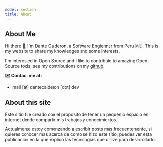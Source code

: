 ```yaml
---
model: section
title: About
---
```



## About Me

<Separator />

<div class="para">

Hi there 👋, I'm Dante Calderon, a Software Engienner from Peru 🇵🇪. This is my website to share my knowledges and some interests.

I'm interested in Open Source and I like to contribute to amazing Open Source tools, see my contributions on my [github](https://github.com/dantehemerson).

**✉️ Contact me at:**

- mail [at] dantecalderon [dot] dev

</div>

<LatestPosts />

## About this site

<Separator />

<div class="para">

Este sitio fue creado con el proposito de tener un pequenio espacio en internet donde compartir mis trabajos y conocimientos.

</div>

Actualmente estoy comenzando a escribir posts mas frecuentemente,
si quieres conocer mas acerca de como se hizo este sitio, puedes ver esta publicacion en la que explico las tecnologias que utilize para desarrollarlo.

<br />
